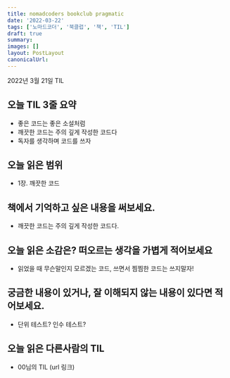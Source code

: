 ```yaml
---
title: nomadcoders bookclub pragmatic
date: '2022-03-22'
tags: ['노마드코더', '북클럽', '책', 'TIL']
draft: true
summary:
images: []
layout: PostLayout
canonicalUrl:
---
```


2022년 3월 21일 TIL

## 오늘 TIL 3줄 요약

- 좋은 코드는 좋은 소설처럼
- 깨끗한 코드는 주의 깊게 작성한 코드다
- 독자를 생각하며 코드를 쓰자

## 오늘 읽은 범위

- 1장. 깨끗한 코드

## 책에서 기억하고 싶은 내용을 써보세요.

- 깨끗한 코드는 주의 깊게 작성한 코드다.

## 오늘 읽은 소감은? 떠오르는 생각을 가볍게 적어보세요

- 읽었을 때 무슨말인지 모르겠는 코드, 쓰면서 찜찜한 코드는 쓰지말자!

## 궁금한 내용이 있거나, 잘 이해되지 않는 내용이 있다면 적어보세요.

- 단위 테스트? 인수 테스트?

## 오늘 읽은 다른사람의 TIL

- 00님의 TIL (url 링크)
